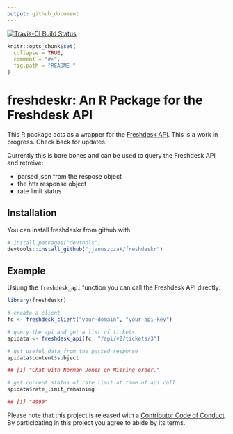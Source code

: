 ```yaml
---
output: github_document
---
```


[![Travis-CI Build Status](https://travis-ci.org/jjanuszczak/freshdeskr.svg?branch=master)](https://travis-ci.org/jjanuszczak/freshdeskr)

<!-- README.md is generated from README.Rmd. Please edit that file -->

```r
knitr::opts_chunk$set(
  collapse = TRUE,
  comment = "#>",
  fig.path = "README-"
)
```

# freshdeskr: An R Package for the Freshdesk API

This R package acts as a wrapper for the [Freshdesk API](https://developers.freshdesk.com/api/). This is a work in progress. Check back for updates.

Currently this is bare bones and can be used to query the Freshdesk API and retreive:

* parsed json from the respose object
* the httr response object
* rate limit status

## Installation

You can install freshdeskr from github with:

```r
# install.packages("devtools")
devtools::install_github("jjanuszczak/freshdeskr")
```

## Example

Usiung the `freshdesk_api` function you can call the Freshdesk API directly:

```r
library(freshdeskr)

# create a client
fc <- freshdesk_client("your-domain", "your-api-key")

# query the api and get a list of tickets
apidata <- freshdesk_api(fc, "/api/v2/tickets/3")

# get useful data from the parsed response
apidata$content$subject

## [1] "Chat with Norman Jones on Missing order."

# get current status of rate limit at time of api call
apidata$rate_limit_remaining

## [1] "4999"
```

Please note that this project is released with a [Contributor Code of Conduct](CONDUCT.md).
By participating in this project you agree to abide by its terms.
